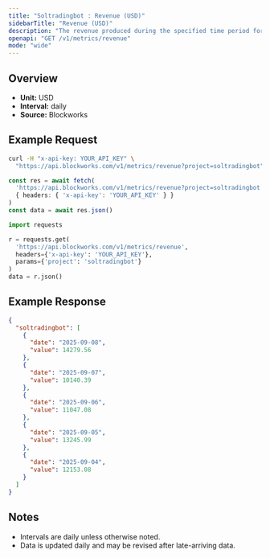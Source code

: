 ```yaml
---
title: "Soltradingbot : Revenue (USD)"
sidebarTitle: "Revenue (USD)"
description: "The revenue produced during the specified time period for given project."
openapi: "GET /v1/metrics/revenue"
mode: "wide"
---
```


## Overview

- **Unit:** USD
- **Interval:** daily
- **Source:** Blockworks

## Example Request

<CodeGroup>

```bash cURL
curl -H "x-api-key: YOUR_API_KEY" \
  "https://api.blockworks.com/v1/metrics/revenue?project=soltradingbot"
```

```typescript TypeScript
const res = await fetch(
  'https://api.blockworks.com/v1/metrics/revenue?project=soltradingbot',
  { headers: { 'x-api-key': 'YOUR_API_KEY' } }
)
const data = await res.json()
```

```python Python
import requests

r = requests.get(
  'https://api.blockworks.com/v1/metrics/revenue',
  headers={'x-api-key': 'YOUR_API_KEY'},
  params={'project': 'soltradingbot'}
)
data = r.json()
```

</CodeGroup>

## Example Response

```json
{
  "soltradingbot": [
    {
      "date": "2025-09-08",
      "value": 14279.56
    },
    {
      "date": "2025-09-07",
      "value": 10140.39
    },
    {
      "date": "2025-09-06",
      "value": 11047.08
    },
    {
      "date": "2025-09-05",
      "value": 13245.99
    },
    {
      "date": "2025-09-04",
      "value": 12153.08
    }
  ]
}
```

## Notes
- Intervals are daily unless otherwise noted.
- Data is updated daily and may be revised after late-arriving data.
